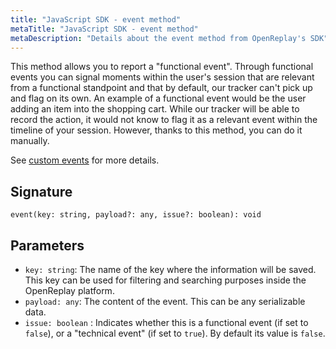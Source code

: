 ```yaml
---
title: "JavaScript SDK - event method"
metaTitle: "JavaScript SDK - event method"
metaDescription: "Details about the event method from OpenReplay's SDK"
---
```

This method allows you to report a "functional event". Through functional events you can signal moments within the user's session that are relevant from a functional standpoint and that by default, 
our tracker can't pick up and flag on its own.
An example of a functional event would be the user adding an item into the shopping cart. While our tracker will be able to record the action, it would not know to flag it as a relevant event within the timeline
of your session.
However, thanks to this method, you can do it manually.

See [custom events](/installation/custom-events#functionalevents) for more details.

## Signature

`event(key: string, payload?: any, issue?: boolean): void`

## Parameters

- `key: string`: The name of the key where the information will be saved. This key can be used for filtering and searching purposes inside the OpenReplay platform.
- `payload: any`: The content of the event. This can be any serializable data.
- `issue: boolean` : Indicates whether this is a functional event (if set to `false`), or a "technical event" (if set to `true`). By default its value is `false`.
